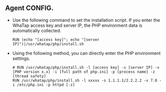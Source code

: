 ## Agent CONFIG.

- Use the following command to set the installation script. If you enter the WhaTap access key and server IP, the PHP environment data is automatically collected.

  ```docker
  RUN (echo "[access key]"; echo "[server IP]")|/usr/whatap/php/install.sh
  ```

- Using the following method, you can directly enter the PHP environment settings. 

  ```docker
  # RUN /usr/whatap/php/install.sh -l [access key] -s [server IP] -v [PHP version x.x] -i [full path of php.ini] -p [process name] -z [thread safety]
  RUN /usr/whatap/php/install.sh -l xxxxx -s 1.1.1.1/2.2.2.2 -v 7.0 -i /etc/php.ini -p httpd [-z]
  ```
